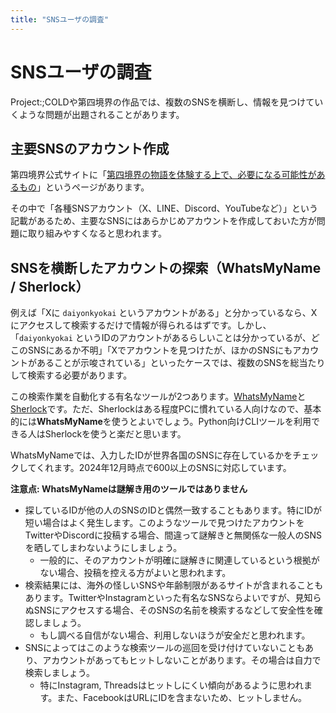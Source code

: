 ```yaml
---
title: "SNSユーザの調査"
---
```


# SNSユーザの調査

Project:;COLDや第四境界の作品では、複数のSNSを横断し、情報を見つけていくような問題が出題されることがあります。

## 主要SNSのアカウント作成

第四境界公式サイトに「[第四境界の物語を体験する上で、必要になる可能性があるもの](https://daiyonkyokai.stores.jp/news/66262abb1a112f019415500c)」というページがあります。

その中で「各種SNSアカウント（X、LINE、Discord、YouTubeなど）」という記載があるため、主要なSNSにはあらかじめアカウントを作成しておいた方が問題に取り組みやすくなると思われます。

## SNSを横断したアカウントの探索（WhatsMyName / Sherlock）

例えば「Xに `daiyonkyokai` というアカウントがある」と分かっているなら、Xにアクセスして検索するだけで情報が得られるはずです。しかし、「`daiyonkyokai` というIDのアカウントがあるらしいことは分かっているが、どこのSNSにあるか不明」「Xでアカウントを見つけたが、ほかのSNSにもアカウントがあることが示唆されている」といったケースでは、複数のSNSを総当たりして検索する必要があります。

この検索作業を自動化する有名なツールが2つあります。[WhatsMyName](https://whatsmyname.app/)と[Sherlock](https://github.com/sherlock-project/sherlock)です。ただ、Sherlockはある程度PCに慣れている人向けなので、基本的には**WhatsMyName**を使うとよいでしょう。Python向けCLIツールを利用できる人はSherlockを使うと楽だと思います。

WhatsMyNameでは、入力したIDが世界各国のSNSに存在しているかをチェックしてくれます。2024年12月時点で600以上のSNSに対応しています。

**注意点: WhatsMyNameは謎解き用のツールではありません** 
- 探しているIDが他の人のSNSのIDと偶然一致することもあります。特にIDが短い場合はよく発生します。このようなツールで見つけたアカウントをTwitterやDiscordに投稿する場合、間違って謎解きと無関係な一般人のSNSを晒してしまわないようにしましょう。
  - 一般的に、そのアカウントが明確に謎解きに関連しているという根拠がない場合、投稿を控える方がよいと思われます。
- 検索結果には、海外の怪しいSNSや年齢制限があるサイトが含まれることもあります。TwitterやInstagramといった有名なSNSならよいですが、見知らぬSNSにアクセスする場合、そのSNSの名前を検索するなどして安全性を確認しましょう。
  - もし調べる自信がない場合、利用しないほうが安全だと思われます。
- SNSによってはこのような検索ツールの巡回を受け付けていないこともあり、アカウントがあってもヒットしないことがあります。その場合は自力で検索しましょう。
  - 特にInstagram, Threadsはヒットしにくい傾向があるように思われます。また、FacebookはURLにIDを含まないため、ヒットしません。